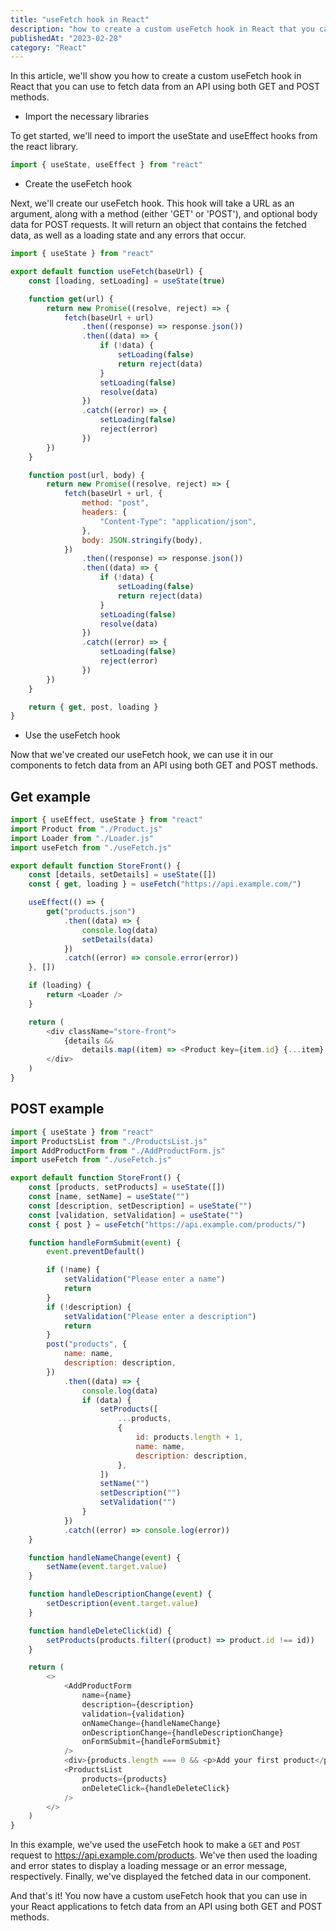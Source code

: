 ```yaml
---
title: "useFetch hook in React"
description: "how to create a custom useFetch hook in React that you can use to fetch data from an API."
publishedAt: "2023-02-28"
category: "React"
---
```


In this article, we'll show you how to create a custom useFetch hook in React that you can use to fetch data from an API using both GET and POST methods.

-   Import the necessary libraries

To get started, we'll need to import the useState and useEffect hooks from the react library.

```javascript
import { useState, useEffect } from "react"
```

-   Create the useFetch hook

Next, we'll create our useFetch hook. This hook will take a URL as an argument, along with a method (either 'GET' or 'POST'), and optional body data for POST requests. It will return an object that contains the fetched data, as well as a loading state and any errors that occur.

```javascript
import { useState } from "react"

export default function useFetch(baseUrl) {
	const [loading, setLoading] = useState(true)

	function get(url) {
		return new Promise((resolve, reject) => {
			fetch(baseUrl + url)
				.then((response) => response.json())
				.then((data) => {
					if (!data) {
						setLoading(false)
						return reject(data)
					}
					setLoading(false)
					resolve(data)
				})
				.catch((error) => {
					setLoading(false)
					reject(error)
				})
		})
	}

	function post(url, body) {
		return new Promise((resolve, reject) => {
			fetch(baseUrl + url, {
				method: "post",
				headers: {
					"Content-Type": "application/json",
				},
				body: JSON.stringify(body),
			})
				.then((response) => response.json())
				.then((data) => {
					if (!data) {
						setLoading(false)
						return reject(data)
					}
					setLoading(false)
					resolve(data)
				})
				.catch((error) => {
					setLoading(false)
					reject(error)
				})
		})
	}

	return { get, post, loading }
}
```

-   Use the useFetch hook

Now that we've created our useFetch hook, we can use it in our components to fetch data from an API using both GET and POST methods.

## Get example

```javascript
import { useEffect, useState } from "react"
import Product from "./Product.js"
import Loader from "./Loader.js"
import useFetch from "./useFetch.js"

export default function StoreFront() {
	const [details, setDetails] = useState([])
	const { get, loading } = useFetch("https://api.example.com/")

	useEffect(() => {
		get("products.json")
			.then((data) => {
				console.log(data)
				setDetails(data)
			})
			.catch((error) => console.error(error))
	}, [])

	if (loading) {
		return <Loader />
	}

	return (
		<div className="store-front">
			{details &&
				details.map((item) => <Product key={item.id} {...item} />)}
		</div>
	)
}
```

## POST example

```javascript
import { useState } from "react"
import ProductsList from "./ProductsList.js"
import AddProductForm from "./AddProductForm.js"
import useFetch from "./useFetch.js"

export default function StoreFront() {
	const [products, setProducts] = useState([])
	const [name, setName] = useState("")
	const [description, setDescription] = useState("")
	const [validation, setValidation] = useState("")
	const { post } = useFetch("https://api.example.com/products/")

	function handleFormSubmit(event) {
		event.preventDefault()

		if (!name) {
			setValidation("Please enter a name")
			return
		}
		if (!description) {
			setValidation("Please enter a description")
			return
		}
		post("products", {
			name: name,
			description: description,
		})
			.then((data) => {
				console.log(data)
				if (data) {
					setProducts([
						...products,
						{
							id: products.length + 1,
							name: name,
							description: description,
						},
					])
					setName("")
					setDescription("")
					setValidation("")
				}
			})
			.catch((error) => console.log(error))
	}

	function handleNameChange(event) {
		setName(event.target.value)
	}

	function handleDescriptionChange(event) {
		setDescription(event.target.value)
	}

	function handleDeleteClick(id) {
		setProducts(products.filter((product) => product.id !== id))
	}

	return (
		<>
			<AddProductForm
				name={name}
				description={description}
				validation={validation}
				onNameChange={handleNameChange}
				onDescriptionChange={handleDescriptionChange}
				onFormSubmit={handleFormSubmit}
			/>
			<div>{products.length === 0 && <p>Add your first product</p>}</div>
			<ProductsList
				products={products}
				onDeleteClick={handleDeleteClick}
			/>
		</>
	)
}
```

In this example, we've used the useFetch hook to make a `GET` and `POST` request to https://api.example.com/products. We've then used the loading and error states to display a loading message or an error message, respectively. Finally, we've displayed the fetched data in our component.

And that's it! You now have a custom useFetch hook that you can use in your React applications to fetch data from an API using both GET and POST methods.
